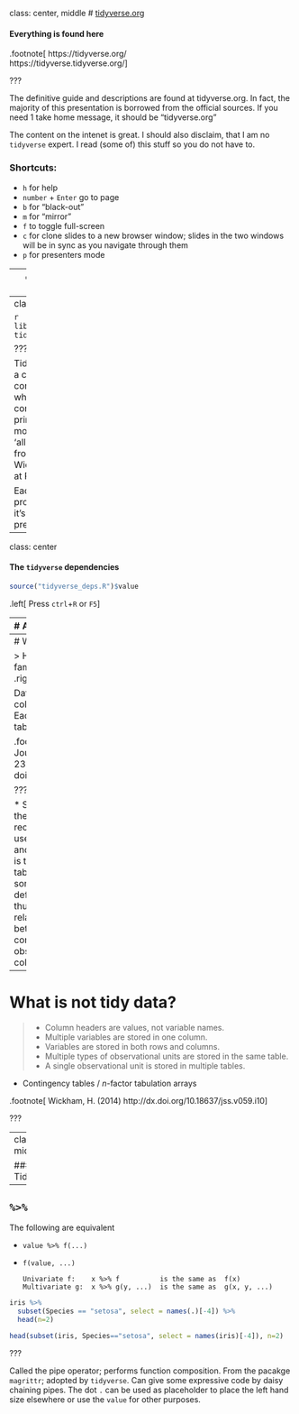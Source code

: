 
class: center, middle
# [tidyverse.org](https://tidyverse.org)

#### Everything is found here

.footnote[
https://tidyverse.org/ <br>
https://tidyverse.tidyverse.org/
]



???

The definitive guide and descriptions are found at tidyverse.org.  In fact, the majority of this presentation is borrowed from the official sources.
If you need 1 take home message, it should be "tidyverse.org"

The content on the intenet is great.
I should also disclaim, that I am no `tidyverse` expert.
I read (some of) this stuff so you do not have to.

### Shortcuts:
* `h` for help
* `number` + `Enter` go to page
* `b` for "black-out"
* `m` for "mirror"
* `f` to toggle full-screen 
* `c` for clone slides to a new browser window; slides in the two windows will be in sync as you navigate through them
* `p` for presenters mode 




---
class: middle, center

# Thank you



---
class: middle

```r
library(tidyverse)
tidyverse_logo()
```


???

Tidyverse is simply a collection of 8 core package with which share common design principles.
Or, more bluntly out: 'all the nice stuff from Hadley Wickham and co. at Rstudio'.

Each package probably warrents it's one presentation.



---
class: center

#### The `tidyverse` dependencies

```r
source("tidyverse_deps.R")$value
```

.left[
Press `ctrl`+`R` or `F5`
]


---
# A common design philsophy


* A shared concept of *tidy data*; the *tidy*verse, not the *messy*verse
     * Programs are for humans to read
     * Embrace functional programming
     * Use and reuse existing data structures
     * Compose simple functions with the pipe

* "There should be one, and preferably only one, obvious way to do it."

    * The **R** core team's philosophy is fundamentatlly different.

.footnote[
https://principles.tidyverse.org/ <br>
https://github.com/tidyverse/principles/issues <br>
https://tidyverse.tidyverse.org/articles/manifesto.html
]

???

* The traditional way of manipulating data in R is quite different from this
* That obvious way may not be obvious at first.
* R core team says: many ways to do the same thing.
* The grammar of graphics

---
# What is *tidy data*?

> Happy families are all alike; every unhappy family is unhappy in its own way.
> .right[*Leo Tolstoy*]

Data is *tidy* **if**:
1. Each variable forms a column.
2. Each observation forms a row.
3. Each type of observational unit forms a table. (A value must have it own cell)


.footnote[
Wickham, H. (2014). Tidy Data. Journal of Statistical Software, 59(10), 1-23. doi:http://dx.doi.org/10.18637/jss.v059.i10
]

???

* Speaks only toward 'rectcangular data' --- there is lots of data that is not naturally rectangular.
* Some 80% of data analysis is used on cleaning and preparing data (Dasu and Johnson 2003)
* You feel that the 1--2 is tautological, but if you think long-vs-wide tables it should be apparent it is not.
* It is sometimes surprisingly difficult to precisely define variables and observations.
    * Rule of thumb: it's easier to describe functional relationships between variables than between rows, 
    * it is easier to make comparisons between groups of observations than between groups of columns. 


---
# What is **not** tidy data?

>* Column headers are values, not variable names.
>* Multiple variables are stored in one column.
>* Variables are stored in both rows and columns.
>* Multiple types of observational units are stored in the same table.
>* A single observational unit is stored in multiple tables.

* Contingency tables / *n*-factor tabulation arrays

.footnote[
Wickham, H. (2014) http://dx.doi.org/10.18637/jss.v059.i10
]

???




---
class: middle

### Tidy?
```r
print(AirPassengers) # Monthly Airline Passenger Numbers 1949-1960
```
                




---

## `%>%`

The following are equivalent

- `value %>% f(...)`
- `f(value, ...)`


      Univariate f:    x %>% f          is the same as  f(x)
      Multivariate g:  x %>% g(y, ...)  is the same as  g(x, y, ...)

```r
iris %>% 
  subset(Species == "setosa", select = names(.)[-4]) %>%
  head(n=2)
```
```r
head(subset(iris, Species=="setosa", select = names(iris)[-4]), n=2)
```


???

Called the pipe operator; performs function composition.
From the pacakge `magrittr`; adopted by `tidyverse`.
Can give some expressive code by daisy chaining pipes.
The dot `.` can be used as placeholder to place the left hand size elsewhere or use
the `value` for other purposes.









